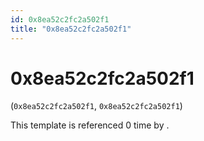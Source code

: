 ```yaml
---
id: 0x8ea52c2fc2a502f1
title: "0x8ea52c2fc2a502f1"
---
```


# 0x8ea52c2fc2a502f1
(`0x8ea52c2fc2a502f1`, `0x8ea52c2fc2a502f1`)

This template is referenced 0 time by .


